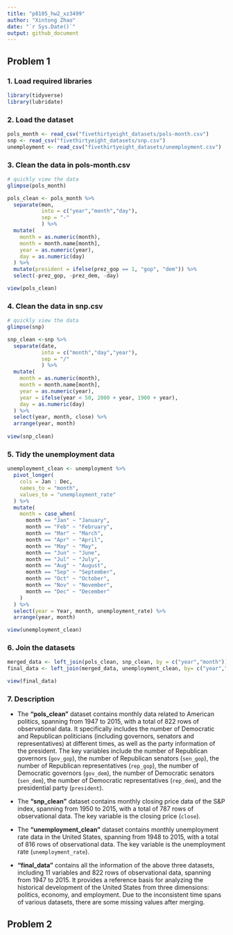 ```yaml
---
title: "p8105_hw2_xz3499"
author: "Xintong Zhao"
date: "`r Sys.Date()`"
output: github_document
---
```


## Problem 1

### 1. Load required libraries
```r
library(tidyverse)
library(lubridate)
```

### 2. Load the dataset
```r
pols_month <- read_csv("fivethirtyeight_datasets/pols-month.csv")
snp <- read_csv("fivethirtyeight_datasets/snp.csv")
unemployment <- read_csv("fivethirtyeight_datasets/unemployment.csv")
```

### 3. Clean the data in pols-month.csv
```r
# quickly view the data
glimpse(pols_month)

pols_clean <- pols_month %>% 
  separate(mon, 
           into = c("year","month","day"),
           sep = "-"
           ) %>% 
  mutate(
    month = as.numeric(month),
    month = month.name[month],
    year = as.numeric(year),
    day = as.numeric(day)
  ) %>% 
  mutate(president = ifelse(prez_gop == 1, "gop", "dem")) %>% 
  select(-prez_gop, -prez_dem, -day)

view(pols_clean)
```

### 4. Clean the data in snp.csv
```r
# quickly view the data
glimpse(snp)

snp_clean <-snp %>% 
  separate(date, 
           into = c("month","day","year"),
           sep = "/"
           ) %>% 
  mutate(
    month = as.numeric(month),
    month = month.name[month],
    year = as.numeric(year),
    year = ifelse(year < 50, 2000 + year, 1900 + year),
    day = as.numeric(day)
  ) %>% 
  select(year, month, close) %>% 
  arrange(year, month)
  
view(snp_clean)
```

### 5. Tidy the unemployment data
```r
unemployment_clean <- unemployment %>% 
  pivot_longer(
    cols = Jan : Dec,
    names_to = "month",
    values_to = "unemployment_rate"
  ) %>% 
  mutate(
    month = case_when(
      month == "Jan" ~ "January",
      month == "Feb" ~ "February",
      month == "Mar" ~ "March",
      month == "Apr" ~ "April",
      month == "May" ~ "May",
      month == "Jun" ~ "June",
      month == "Jul" ~ "July",
      month == "Aug" ~ "August",
      month == "Sep" ~ "September",
      month == "Oct" ~ "October",
      month == "Nov" ~ "November",
      month == "Dec" ~ "December"
    )
  ) %>% 
  select(year = Year, month, unemployment_rate) %>% 
  arrange(year, month)

view(unemployment_clean)
```

### 6. Join the datasets
```r
merged_data <- left_join(pols_clean, snp_clean, by = c("year","month"))
final_data <- left_join(merged_data, unemployment_clean, by= c("year","month"))

view(final_data)
```

### 7. Description

* The **"pols_clean"** dataset contains monthly data related to American politics, spanning from 1947 to 2015, with a total of 822 rows of observational data. It specifically includes the number of Democratic and Republican politicians (including governors, senators and representatives) at different times, as well as the party information of the president. The key variables include the number of Republican governors (`gov_gop`), the number of Republican senators (`sen_gop`), the number of Republican representatives (`rep_gop`), the number of Democratic governors (`gov_dem`), the number of Democratic senators (`sen_dem`), the number of Democratic representatives (`rep_dem`), and the presidential party (`president`).

* The **"snp_clean"** dataset contains monthly closing price data of the S&P index, spanning from 1950 to 2015, with a total of 787 rows of observational data. The key variable is the closing price (`close`).

* The **"unemployment_clean"** dataset contains monthly unemployment rate data in the United States, spanning from 1948 to 2015, with a total of 816 rows of observational data. The key variable is the unemployment rate (`unemployment_rate`).

* **"final_data"** contains all the information of the above three datasets, including 11 variables and 822 rows of observational data, spanning from 1947 to 2015. It provides a reference basis for analyzing the historical development of the United States from three dimensions: politics, economy, and employment. Due to the inconsistent time spans of various datasets, there are some missing values after merging.

## Problem 2
